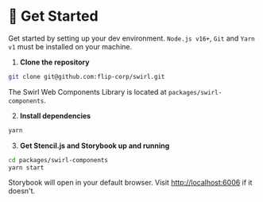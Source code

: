 
<Meta title="Guides/Get Started" />

# 🚀 Get Started

Get started by setting up your dev environment. `Node.js v16+`, `Git` and `Yarn v1` must be installed on your machine.

1. **Clone the repository**

```bash
git clone git@github.com:flip-corp/swirl.git
```

The Swirl Web Components Library is located at `packages/swirl-components`.

2. **Install dependencies**

```bash
yarn
```

3. **Get Stencil.js and Storybook up and running**

```bash
cd packages/swirl-components
yarn start
```

Storybook will open in your default browser. Visit [http://localhost:6006](http://localhost:6006) if it doesn't.
